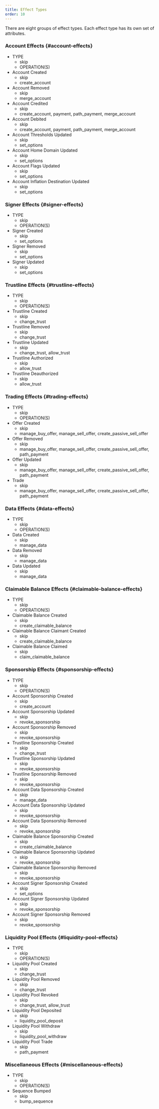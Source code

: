 ```yaml
---
title: Effect Types
order: 10
---
```



There are eight groups of effect types. Each effect type has its own set of attributes.

### Account Effects {#account-effects}

<AttributeTable>

- TYPE
  - skip
  - OPERATION(S)
- Account Created
  - skip
  - create_account
- Account Removed
  - skip
  - merge_account
- Account Credited
  - skip
  - create_account, payment, path_payment, merge_account
- Account Debited
  - skip
  - create_account, payment, path_payment, merge_account
- Account Thresholds Updated
  - skip
  - set_options
- Account Home Domain Updated
  - skip
  - set_options
- Account Flags Updated
  - skip
  - set_options
- Account Inflation Destination Updated
  - skip
  - set_options

</AttributeTable>

### Signer Effects {#signer-effects}

<AttributeTable>

- TYPE
  - skip
  - OPERATION(S)
- Signer Created
  - skip
  - set_options
- Signer Removed
  - skip
  - set_options
- Signer Updated
  - skip
  - set_options

</AttributeTable>

### Trustline Effects {#trustline-effects}

<AttributeTable>

- TYPE
  - skip
  - OPERATION(S)
- Trustline Created
  - skip
  - change_trust
- Trustline Removed
  - skip
  - change_trust
- Trustline Updated
  - skip
  - change_trust, allow_trust
- Trustline Authorized
  - skip
  - allow_trust
- Trustline Deauthorized
  - skip
  - allow_trust

</AttributeTable>

### Trading Effects {#trading-effects}

<AttributeTable>

- TYPE
  - skip
  - OPERATION(S)
- Offer Created
  - skip
  - manage_buy_offer, manage_sell_offer, create_passive_sell_offer
- Offer Removed
  - skip
  - manage_buy_offer, manage_sell_offer, create_passive_sell_offer, path_payment
- Offer Updated
  - skip
  - manage_buy_offer, manage_sell_offer, create_passive_sell_offer, path_payment
- Trade
  - skip
  - manage_buy_offer, manage_sell_offer, create_passive_sell_offer, path_payment

</AttributeTable>

### Data Effects {#data-effects}

<AttributeTable>

- TYPE
  - skip
  - OPERATION(S)
- Data Created
  - skip
  - manage_data
- Data Removed
  - skip
  - manage_data
- Data Updated
  - skip
  - manage_data

</AttributeTable>

### Claimable Balance Effects {#claimable-balance-effects}

<AttributeTable>

- TYPE
  - skip
  - OPERATION(S)
- Claimable Balance Created
  - skip
  - create_claimable_balance
- Claimable Balance Claimant Created
  - skip
  - create_claimable_balance
- Claimable Balance Claimed
  - skip
  - claim_claimable_balance

</AttributeTable>

### Sponsorship Effects {#sponsorship-effects}

<AttributeTable>

- TYPE
  - skip
  - OPERATION(S)
- Account Sponsorship Created
  - skip
  - create_account
- Account Sponsorship Updated
  - skip
  - revoke_sponsorship
- Account Sponsorship Removed
  - skip
  - revoke_sponsorship
- Trustline Sponsorship Created
  - skip
  - change_trust
- Trustline Sponsorship Updated
  - skip
  - revoke_sponsorship
- Trustline Sponsorship Removed
  - skip
  - revoke_sponsorship
- Account Data Sponsorship Created
  - skip
  - manage_data
- Account Data Sponsorship Updated
  - skip
  - revoke_sponsorship
- Account Data Sponsorship Removed
  - skip
  - revoke_sponsorship
- Claimable Balance Sponsorship Created
  - skip
  - create_claimable_balance
- Claimable Balance Sponsorship Updated
  - skip
  - revoke_sponsorship
- Claimable Balance Sponsorship Removed
  - skip
  - revoke_sponsorship
- Account Signer Sponsorship Created
  - skip
  - set_options
- Account Signer Sponsorship Updated
  - skip
  - revoke_sponsorship
- Account Signer Sponsorship Removed
  - skip
  - revoke_sponsorship

</AttributeTable>

### Liquidity Pool Effects {#liquidity-pool-effects}

<AttributeTable>

- TYPE
  - skip
  - OPERATION(S)
- Liquidity Pool Created
  - skip
  - change_trust
- Liquidity Pool Removed
  - skip
  - change_trust
- Liquidity Pool Revoked
  - skip
  - change_trust, allow_trust
- Liquidity Pool Deposited
  - skip
  - liquidity_pool_deposit
- Liquidity Pool Withdraw
  - skip
  - liquidity_pool_withdraw
- Liquidity Pool Trade
  - skip
  - path_payment

</AttributeTable>

### Miscellaneous Effects {#miscellaneous-effects}

<AttributeTable>

- TYPE
  - skip
  - OPERATION(S)
- Sequence Bumped
  - skip
  - bump_sequence

</AttributeTable>
